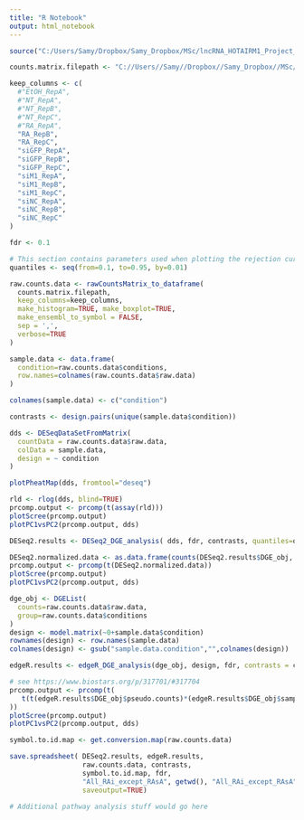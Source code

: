 ```yaml
---
title: "R Notebook"
output: html_notebook
---
```


```r
source("C:/Users/Samy/Dropbox/Samy_Dropbox/MSc/lncRNA_HOTAIRM1_Project_Dostie/jdostie-rnaseq/Qiagen/primary_analyses/QIAseqUltraplexRNA_90846/secondary_analysis/DGEA_modularized/R_code/all_code.R")
```

```r
counts.matrix.filepath <- "C://Users//Samy//Dropbox//Samy_Dropbox//MSc//lncRNA_HOTAIRM1_Project_Dostie//jdostie-rnaseq//Qiagen//primary_analyses//QIAseqUltraplexRNA_90846//primary_analysis//QIAseqUltraplexRNA_90846_relabelled_alphaordered.csv"

keep_columns <- c(
  #"EtOH_RepA",  
  #"NT_RepA",
  #"NT_RepB",
  #"NT_RepC",
  #"RA_RepA",
  "RA_RepB",
  "RA_RepC",
  "siGFP_RepA",
  "siGFP_RepB",
  "siGFP_RepC",
  "siM1_RepA",
  "siM1_RepB",
  "siM1_RepC",
  "siNC_RepA",
  "siNC_RepB",
  "siNC_RepC"
)

fdr <- 0.1

# This section contains parameters used when plotting the rejection curves obtained by repeating DESeq2's independent filtering method with a variety of user-defined filtering criteria (filtering functions)
quantiles <- seq(from=0.1, to=0.95, by=0.01)
```

```r
raw.counts.data <- rawCountsMatrix_to_dataframe(
  counts.matrix.filepath,
  keep_columns=keep_columns,
  make_histogram=TRUE, make_boxplot=TRUE,
  make_ensembl_to_symbol = FALSE,
  sep = ',',
  verbose=TRUE
)

sample.data <- data.frame(
  condition=raw.counts.data$conditions,
  row.names=colnames(raw.counts.data$raw.data)
)

colnames(sample.data) <- c("condition")

contrasts <- design.pairs(unique(sample.data$condition))
```

```r
dds <- DESeqDataSetFromMatrix(
  countData = raw.counts.data$raw.data,
  colData = sample.data,
  design = ~ condition
)
```

```r
plotPheatMap(dds, fromtool="deseq")
```

```r
rld <- rlog(dds, blind=TRUE)
prcomp.output <- prcomp(t(assay(rld)))
plotScree(prcomp.output)
plotPC1vsPC2(prcomp.output, dds)
```

```r
DESeq2.results <- DESeq2_DGE_analysis( dds, fdr, contrasts, quantiles=quantiles, verbose = FALSE, chosen_filter="mean")
```

```r
DESeq2.normalized.data <- as.data.frame(counts(DESeq2.results$DGE_obj, normalized=TRUE))
prcomp.output <- prcomp(t(DESeq2.normalized.data))
plotScree(prcomp.output)
plotPC1vsPC2(prcomp.output, dds)
```

```r
dge_obj <- DGEList(
  counts=raw.counts.data$raw.data,
  group=raw.counts.data$conditions
)
design <- model.matrix(~0+sample.data$condition)
rownames(design) <- row.names(sample.data)
colnames(design) <- gsub("sample.data.condition","",colnames(design))
```

```r
edgeR.results <- edgeR_DGE_analysis(dge_obj, design, fdr, contrasts = contrasts, verbose=FALSE, chosen_filter="mean")
```

```r
# see https://www.biostars.org/p/317701/#317704
prcomp.output <- prcomp(t(
   t(t(edgeR.results$DGE_obj$pseudo.counts)*(edgeR.results$DGE_obj$samples$norm.factors))
))
plotScree(prcomp.output)
plotPC1vsPC2(prcomp.output, dds)
```

```r
symbol.to.id.map <- get.conversion.map(raw.counts.data)
```

```r
save.spreadsheet( DESeq2.results, edgeR.results, 
                  raw.counts.data, contrasts, 
                  symbol.to.id.map, fdr,
                  "All_RAi_except_RAsA", getwd(), "All_RAi_except_RAsA", 
                  saveoutput=TRUE)
```

```r
# Additional pathway analysis stuff would go here
```


